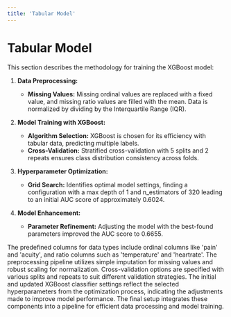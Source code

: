 ```yaml
---
title: 'Tabular Model'
---
```


# Tabular Model

This section describes the methodology for training the XGBoost model:

1. **Data Preprocessing:**
   - **Missing Values:** Missing ordinal values are replaced with a fixed value, and missing ratio values are filled with the mean. Data is normalized by dividing by the Interquartile Range (IQR).

2. **Model Training with XGBoost:**
   - **Algorithm Selection:** XGBoost is chosen for its efficiency with tabular data, predicting multiple labels.
   - **Cross-Validation:** Stratified cross-validation with 5 splits and 2 repeats ensures class distribution consistency across folds.

3. **Hyperparameter Optimization:**
   - **Grid Search:** Identifies optimal model settings, finding a configuration with a max depth of 1 and n_estimators of 320 leading to an initial AUC score of approximately 0.6024.

4. **Model Enhancement:**
   - **Parameter Refinement:** Adjusting the model with the best-found parameters improved the AUC score to 0.6655.

The predefined columns for data types include ordinal columns like 'pain' and 'acuity', and ratio columns such as 'temperature' and 'heartrate'. The preprocessing pipeline utilizes simple imputation for missing values and robust scaling for normalization. Cross-validation options are specified with various splits and repeats to suit different validation strategies. The initial and updated XGBoost classifier settings reflect the selected hyperparameters from the optimization process, indicating the adjustments made to improve model performance. The final setup integrates these components into a pipeline for efficient data processing and model training.